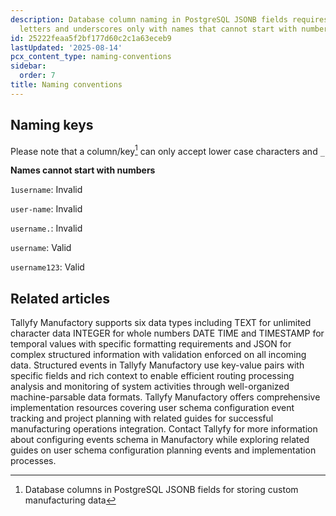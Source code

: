 ```yaml
---
description: Database column naming in PostgreSQL JSONB fields requires lowercase
  letters and underscores only with names that cannot start with numbers.
id: 25222feaa5f2bf177d60c2c1a63eceb9
lastUpdated: '2025-08-14'
pcx_content_type: naming-conventions
sidebar:
  order: 7
title: Naming conventions
---
```


## Naming keys

Please note that a column/key[^1] can only accept lower case characters and `_`

**Names cannot start with numbers**

`1username`: Invalid

`user-name`: Invalid

`username.`: Invalid

`username`: Valid

`username123`: Valid


[^1]: Database columns in PostgreSQL JSONB fields for storing custom manufacturing data

## Related articles
<CardGrid>
<LinkTitleCard header="<b>Manufactory > Data types</b>" href="/products/manufactory/data-types/" > Tallyfy Manufactory supports six data types including TEXT for unlimited character data INTEGER for whole numbers DATE TIME and TIMESTAMP for temporal values with specific formatting requirements and JSON for complex structured information with validation enforced on all incoming data. </LinkTitleCard>
<LinkTitleCard header="<b>Best Practices > Understanding structured events</b>" href="/products/manufactory/best-practices/understanding-structured-events/" > Structured events in Tallyfy Manufactory use key-value pairs with specific fields and rich context to enable efficient routing processing analysis and monitoring of system activities through well-organized machine-parsable data formats. </LinkTitleCard>
<LinkTitleCard header="<b>Implementation > Configuring user schema</b>" href="/products/manufactory/implementation/configuring_users_schema/" > Tallyfy Manufactory offers comprehensive implementation resources covering user schema configuration event tracking and project planning with related guides for successful manufacturing operations integration. </LinkTitleCard>
<LinkTitleCard header="<b>Implementation > Configuring events schema</b>" href="/products/manufactory/implementation/configuring_events_schema/" > Contact Tallyfy for more information about configuring events schema in Manufactory while exploring related guides on user schema configuration planning events and implementation processes. </LinkTitleCard>
</CardGrid>